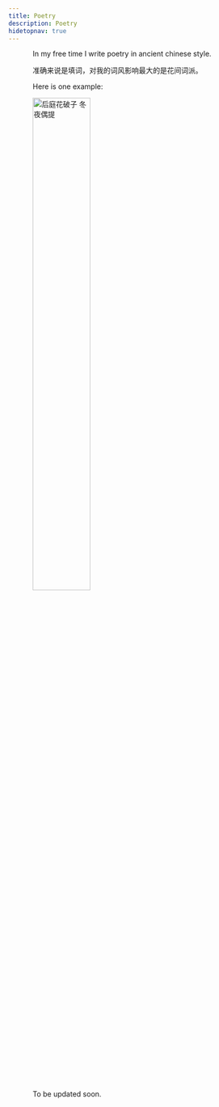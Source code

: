 ```yaml
---
title: Poetry
description: Poetry
hidetopnav: true
---
```



<style type="text/css">

body > * {
    margin-left: 3rem;
}

#content {
    width: 38rem;
    padding-bottom: 4rem;
}

iframe {
    margin-left: -1rem;
}

</style>

In my free time I write poetry in ancient chinese style.

准确来说是填词，对我的词风影响最大的是花间词派。

Here is one example:

<!-- ![后庭花破子 冬夜偶提 ](hthpz.jpg){width="50%"} -->
<img src="hthpz.jpg" alt="后庭花破子 冬夜偶提" width="50%">


To be updated soon.

<!-- See the website for my photography here: <a href="https://photography.danielroelfs.com" target="_blank">photography.danielroelfs.com</a> -->

<!-- ```{r}
#| label: iframe
#| echo: FALSE

htmltools::tags$iframe(
  src = "https://photography.danielroelfs.com/",
  onload = "this.width='100%';this.height=screen.height*0.5;",
  frameBorder = "0"
)
``` -->
